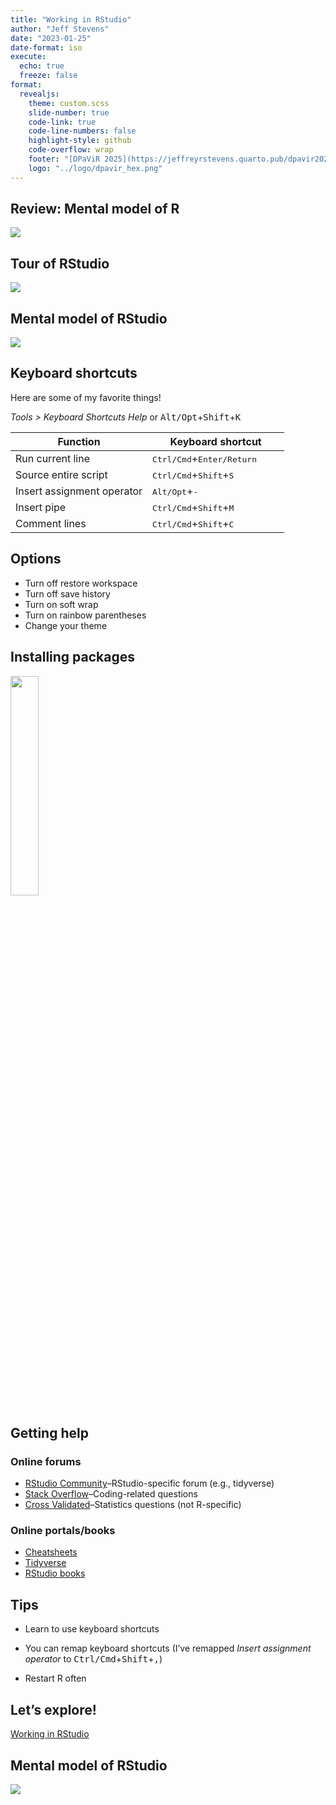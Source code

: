 ```yaml
---
title: "Working in RStudio"
author: "Jeff Stevens"
date: "2023-01-25"
date-format: iso
execute:
  echo: true
  freeze: false
format:
  revealjs: 
    theme: custom.scss
    slide-number: true
    code-link: true
    code-line-numbers: false
    highlight-style: github
    code-overflow: wrap
    footer: "[DPaViR 2025](https://jeffreyrstevens.quarto.pub/dpavir2025)"
    logo: "../logo/dpavir_hex.png"
---
```


## Review: Mental model of R

![](../images/mentalmodel_r.png)


## Tour of RStudio

![](../images/rstudio_ide.png){fig-align="center"}


## Mental model of RStudio

![](../images/mentalmodel_rstudio.png){fig-align="center"}


## Keyboard shortcuts

Here are some of my favorite things!

_Tools > Keyboard Shortcuts Help_ or <kbd>Alt/Opt</kbd>+<kbd>Shift</kbd>+<kbd>K</kbd>

| Function | Keyboard shortcut |
| ----------------- | ----------------- |
| Run current line | <kbd>Ctrl/Cmd</kbd>+<kbd>Enter/Return</kbd>|
| Source entire script | <kbd>Ctrl/Cmd</kbd>+<kbd>Shift</kbd>+<kbd>S</kbd>|
| Insert assignment operator | <kbd>Alt/Opt</kbd>+<kbd>-</kbd> |
| Insert pipe | <kbd>Ctrl/Cmd</kbd>+<kbd>Shift</kbd>+<kbd>M</kbd>|
| Comment lines | <kbd>Ctrl/Cmd</kbd>+<kbd>Shift</kbd>+<kbd>C</kbd>|


## Options

* Turn off restore workspace
* Turn off save history
* Turn on soft wrap
* Turn on rainbow parentheses
* Change your theme


## Installing packages

[![](../images/reprex_hex.png){width="30%" height="30%" fig-align="center"}](https://reprex.tidyverse.org/){target="_blank"}


## Getting help

### Online forums

* [RStudio Community](https://community.rstudio.com){target="_blank"}--RStudio-specific forum (e.g., tidyverse)
* [Stack Overflow](https://stackoverflow.com){target="_blank"}--Coding-related questions 
* [Cross Validated](https://stats.stackexchange.com/){target="_blank"}--Statistics questions (not R-specific)

### Online portals/books

* [Cheatsheets](https://rstudio.com/resources/cheatsheets/){target="_blank"}
* [Tidyverse](https://www.tidyverse.org/){target="_blank"}
* [RStudio books](https://rstudio.com/resources/books/){target="_blank"}


## Tips

* Learn to use keyboard shortcuts

* You can remap keyboard shortcuts (I've remapped *Insert assignment operator* to <kbd>Ctrl/Cmd</kbd>+<kbd>Shift</kbd>+<kbd>,</kbd>)

* Restart R often


## Let's explore!

[Working in RStudio](../code/02_rstudio.html)

## Mental model of RStudio

![](../images/mentalmodel_rstudio.png){fig-align="center"}

